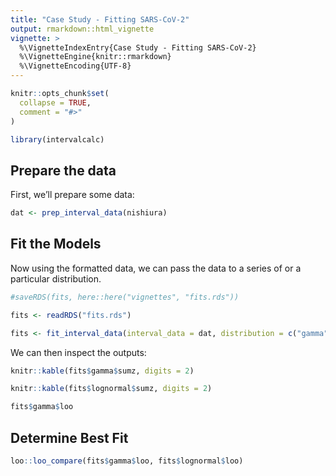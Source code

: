 ```yaml
---
title: "Case Study - Fitting SARS-CoV-2"
output: rmarkdown::html_vignette
vignette: >
  %\VignetteIndexEntry{Case Study - Fitting SARS-CoV-2}
  %\VignetteEngine{knitr::rmarkdown}
  %\VignetteEncoding{UTF-8}
---
```


```r
knitr::opts_chunk$set(
  collapse = TRUE,
  comment = "#>"
)
```

```r
library(intervalcalc)
```

## Prepare the data

First, we'll prepare some data:

```r
dat <- prep_interval_data(nishiura)
```

## Fit the Models

Now using the formatted data, we can pass the data to a series of or a particular distribution. 


```r
#saveRDS(fits, here::here("vignettes", "fits.rds"))

fits <- readRDS("fits.rds")
```


```r
fits <- fit_interval_data(interval_data = dat, distribution = c("gamma", "lognormal"))
```


We can then inspect the outputs:

```r
knitr::kable(fits$gamma$sumz, digits = 2)
```

```r
knitr::kable(fits$lognormal$sumz, digits = 2)
```

```r
fits$gamma$loo
```

## Determine Best Fit

```r
loo::loo_compare(fits$gamma$loo, fits$lognormal$loo)
```

